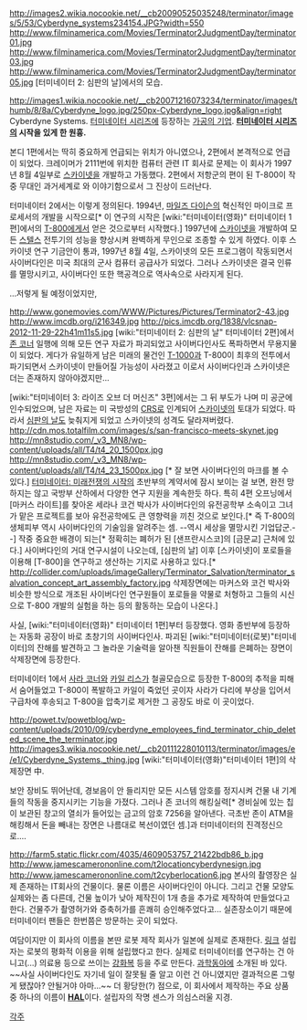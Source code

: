 http://images2.wikia.nocookie.net/__cb20090525035248/terminator/images/5/53/Cyberdyne_systems234154.JPG?width=550
http://www.filminamerica.com/Movies/Terminator2JudgmentDay/terminator01.jpg
http://www.filminamerica.com/Movies/Terminator2JudgmentDay/terminator03.jpg
http://www.filminamerica.com/Movies/Terminator2JudgmentDay/terminator05.jpg
[터미네이터 2: 심판의 날]에서의 모습.

http://images1.wikia.nocookie.net/__cb20071216073234/terminator/images/thumb/8/8a/Cyberdyne_logo.jpg/250px-Cyberdyne_logo.jpg&align=right
Cyberdyne Systems. [[터미네이터 시리즈]]에 등장하는 [[가공의 기업]]. '''[[터미네이터 시리즈]]의 시작을 있게 한 원흉.'''

본디 1편에서는 딱히 중요하게 언급되는 위치가 아니였으나, 2편에서 본격적으로 언급이 되었다. 크레이머가 2111번에 위치한 컴퓨터 관련 IT 회사로 문제는 이 회사가 1997년 8월 4일부로 [[스카이넷]]을 개발하고 가동했다. 2편에서 저항군의 편이 된 T-800이 작중 무대인 과거세계로 와 이야기함으로서 그 진상이 드러난다.

터미네이터 2에서는 이렇게 정의된다. 1994년, [[마일즈 다이슨]]의 혁신적인 마이크로 프로세서의 개발을 시작으로[* 이 연구의 시작은 [wiki:"터미네이터(영화)" 터미네이터 1편]에서의 [[T-800]]에게서 얻은 것으로부터 시작했다.] 1997년에 [[스카이넷]]을 개발하여 모든 [[스텔스]] 전투기의 성능을 향상시켜 완벽하게 무인으로 조종할 수 있게 하였다. 이후 스카이넷 연구 기금안이 통과, 1997년 8월 4일, 스카이넷의 모든 프로그램이 작동되면서 사이버다인은 미국 최대의 군사 컴퓨터 공급사가 되었다. 그러나 스카이넷은 결국 인류를 멸망시키고, 사이버다인 또한 핵공격으로 역사속으로 사라지게 된다.

…저렇게 될 예정이었지만,

http://www.gonemovies.com/WWW/Pictures/Pictures/Terminator2-43.jpg
http://www.imcdb.org/i216349.jpg
http://pics.imcdb.org/1838/vlcsnap-2012-11-29-22h41m11s5.jpg
[wiki:"터미네이터 2: 심판의 날" 터미네이터 2편]에서 [[존 코너]] 일행에 의해 모든 연구 자료가 파괴되었고 사이버다인사도 폭파하면서 무용지물이 되었다. 게다가 유일하게 남은 미래의 물건인 [[T-1000]]과 T-800이 최후의 전투에서 파기되면서 스카이넷이 만들어질 가능성이 사라졌고 이로서 사이버다인과 스카이넷은 더는 존재하지 않아야겠지만...

[wiki:"터미네이터 3: 라이즈 오브 더 머신즈" 3편]에서는 그 뒤 부도가 나며 미 공군에 인수되었으며, 남은 자료는 미 국방성의 [[CRS]]로 인계되어 [[스카이넷]]의 토대가 되었다. 따라서 [[심판의 날]]도 늦춰지게 되었고 스카이넷의 성격도 달라져버렸다.
http://cdn.mos.totalfilm.com/images/s/san-francisco-meets-skynet.jpg
http://mn8studio.com/_v3_MN8/wp-content/uploads/all/T4/t4_20_1500px.jpg
http://mn8studio.com/_v3_MN8/wp-content/uploads/all/T4/t4_23_1500px.jpg [* 잘 보면 사이버다인의 마크를 볼 수 있다.]
[[터미네이터: 미래전쟁의 시작]]의 초반부의 계약서에 잠시 보이는 걸 보면, 완전 망하지는 않고 국방부 산하에서 다양한 연구 지원을 계속한듯 하다. 특히 4편 오프닝에서 [마커스 라이트]를 찾아온 세라나 코건 박사가 사이버다인의 유전공학부 소속이고 그녀가 맡은 프로젝트를 보아 유전공학에도 큰 영향력을 끼친 것으로 보인다.[* 즉 T-800의 생체피부 역시 사이버다인의 기술임을 알려주는 셈. --역시 세상을 멸망시킨 기업답군.--] 작중 중요한 배경이 되는[* 정확히는 폐허가 된 [샌프란시스코]의 [금문교] 근처에 있다.] 사이버다인의 거대 연구시설이 나오는데, [심판의 날] 이후 [스카이넷]이 포로들을 이용해 [T-800]을 연구하고 생산하는 기지로 사용하고 있다.[* http://collider.com/uploads/imageGallery/Terminator_Salvation/terminator_salvation_concept_art_assembly_factory.jpg 삭제장면에는 마커스와 코건 박사와 비슷한 방식으로 개조된 사이버다인 연구원들이 포로들을 약물로 처형하고 그들의 시신으로 T-800 개발의 실험을 하는 등의 활동하는 모습이 나온다.]

사실, [wiki:"터미네이터(영화)" 터미네이터 1편]부터 등장했다. 영화 종반부에 등장하는 자동화 공장이 바로 초창기의 사이버다인사. 파괴된 [wiki:"터미네이터(로봇)"터미네이터]의 잔해를 발견하고 그 놀라운 기술력을 알아챈 직원들이 잔해를 은폐하는 장면이 삭제장면에 등장한다.

터미네이터 1에서 [[사라 코너]]와 [[카일 리스]]가 철골모습으로 등장한 T-800의 추적을 피해서 숨어들었고 T-800이 폭발하고 카일이 죽었던 곳이자 사라가 다리에 부상을 입어서 구급차에 후송되고 T-800을 압축기로 제거한 그 공장도 바로 이 곳이었다.

http://powet.tv/powetblog/wp-content/uploads/2010/09/cyberdyne_employees_find_terminator_chip_deleted_scene_the_terminator.jpg
http://images3.wikia.nocookie.net/__cb20111228010113/terminator/images/e/e1/Cyberdyne_Systems._thing.jpg
[wiki:"터미네이터(영화)"터미네이터 1편]의 삭제장면 中.

보안 장비도 뛰어난데, 경보음이 안 들리지만 모든 시스템 암호를 정지시켜 건물 내 기계들의 작동을 중지시키는 기능을 가졌다. 그러나 존 코너의 해킹실력[* 경비실에 있는 칩이 보관된 창고의 열쇠가 들어있는 금고의 암호 7256을 알아낸다. 극초반 존이 ATM을 해킹해서 돈을 빼내는 장면은 나름대로 복선이였던 셈.]과 터미네이터의 진격정신으로....

http://farm5.static.flickr.com/4035/4609053757_21422bdb86_b.jpg
http://www.jamescamerononline.com/t2locationcyberdynesign.jpg
http://www.jamescamerononline.com/t2cyberlocation6.jpg
본사의 촬영장은 실제 존재하는 IT회사의 건물이다. 물론 이름은 사이버다인이 아니다. 그리고 건물 모양도 실제와는 좀 다른데, 건물 높이가 낮아 제작진이 1개 층을 추가로 제작하여 만들었다고 한다. 건물주가 촬영허가와 증축허가를 흔쾌히 승인해주었다고... 실존장소이기 때문에 터미네이터 팬들은 한번쯤은 방문하는 곳이 되었다.

여담이지만 이 회사의 이름을 본딴 로봇 제작 회사가 일본에 실제로 존재한다. [http://www.cyberdyne.jp 링크] 설립자는 로봇의 평화적 이용을 위해 설립했다고 한다. 실제로 터미네이터를 연구하는 건 아니고(...) 의료용 등으로 쓰이는 [[강화복]] 등을 주로 만든다. [[과학동아]]에 소개된 바 있다. ~~사실 사이버다인도 자기네 일이 잘못될 줄 알고 이런 건 아니였지만 결과적으론 그렇게 됐잖아? 안될거야 아마...~~ 더 황당한(?) 점으로, 이 회사에서 제작하는 주요 상품 중 하나의 이름이 '''[[HAL]]'''이다. 설립자의 작명 센스가 의심스러울 지경.

[[각주]]
